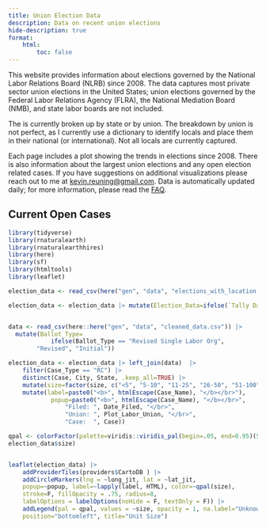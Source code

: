 ```yaml
---
title: Union Election Data
description: Data on recent union elections
hide-description: true
format: 
    html: 
        toc: false
---
```


This website provides information about elections governed by the National Labor Relations Board (NLRB) since 2008. The data captures most private sector union elections in the United States; union elections governed by the Federal Labor Relations Agency (FLRA), the National Mediation Board (NMB), and state labor boards are not included.

The is currently broken up by state or by union. The breakdown by union is not perfect, as I currently use a dictionary to identify locals and place them in their national (or international). Not all locals are currently captured.

Each page includes a plot showing the trends in elections since 2008. There is also information about the largest union elections and any open election related cases. If you have suggestions on additional visualizations please reach out to me at <kevin.reuning@gmail.com>. Data is automatically updated daily; for more information, please read the [FAQ](content/data/info/faq.qmd).


## Current Open Cases 

```r
library(tidyverse)
library(rnaturalearth)
library(rnaturalearthhires)
library(here)
library(sf)
library(htmltools)
library(leaflet)

election_data <- read_csv(here("gen", "data", "elections_with_location.csv"))

election_data <- election_data |> mutate(Election_Data=ifelse(`Tally Date`=="", "No", "Yes")) |> select(c(starts_with("address"), lat_jit, long_jit, Case, Election_Data))


data <- read_csv(here::here("gen", "data", "cleaned_data.csv")) |> 
  mutate(Ballot_Type= 
            ifelse(Ballot_Type == "Revised Single Labor Org", 
        "Revised", "Initial")) 

election_data <- election_data |> left_join(data)  |> 
    filter(Case_Type == "RC") |>  
    distinct(Case, City, State, .keep_all=TRUE) |> 
    mutate(size=factor(size, c("<5", "5-10", "11-25", "26-50", "51-100", "101-500", "500>"))) |> 
    mutate(label=paste0("<b>", htmlEscape(Case_Name), "</b></br>"), 
            popup=paste0("<b>", htmlEscape(Case_Name), "</b></br>",
                "Filed: ", Date_Filed, "</br>",
                "Union: ", Plot_Labor_Union, "</br>", 
                "Case:  ", Case))

qpal <- colorFactor(palette=viridis::viridis_pal(begin=.05, end=0.95)(5), 
election_data$size)


leaflet(election_data) |> 
    addProviderTiles(providers$CartoDB ) |> 
    addCircleMarkers(lng = ~long_jit, lat = ~lat_jit, 
    popup=~popup, label=~lapply(label, HTML), color=~qpal(size), 
    stroke=F, fillOpacity = .75, radius=8, 
    labelOptions = labelOptions(noHide = F, textOnly = F)) |> 
    addLegend(pal = qpal, values = ~size, opacity = 1, na.label="Unknown", 
    position="bottomleft", title="Unit Size")

```

